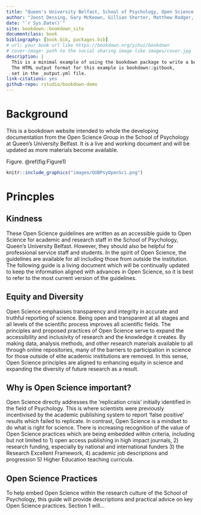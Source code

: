 ```yaml
--- 
title: "Queen's University Belfast, School of Psychology, Open Science Group"
author: "Joost Dessing, Gary McKeown, Gillian Shorter, Matthew Rodger, Paul Toner, Lisa Graham-Wisener" 
date: "`r Sys.Date()`"
site: bookdown::bookdown_site
documentclass: book
bibliography: [book.bib, packages.bib]
# url: your book url like https://bookdown.org/yihui/bookdown
# cover-image: path to the social sharing image like images/cover.jpg
description: |
  This is a minimal example of using the bookdown package to write a book.
  The HTML output format for this example is bookdown::gitbook,
  set in the _output.yml file.
link-citations: yes
github-repo: rstudio/bookdown-demo
---
```


# Background 

This is a bookdown website intended to whole the developing documentation from the Open Science Group in the School of Psychology at Queen's University Belfast. It is a live and working document and will be updated as more materials become available.

Figure. \@ref(fig:Figure1)

```r
knitr::include_graphics("images/QUBPsyOpenSci.png")
```

# Princples

## Kindness 

These Open Science guidelines are written as an accessible guide to Open Science for academic and research staff in the School of Psychology, Queen’s University Belfast. However, they should also be helpful for professional service staff and students. In the spirit of Open Science, the guidelines are available for all including those from outside the institution. The following guide is a living document which will be continually updated to keep the information aligned with advances in Open Science, so it is best to refer to the most current version of the guidelines.  

## Equity and Diversity 

Open Science emphasises transparency and integrity in accurate and truthful reporting of science. Being open and transparent at all stages and all levels of the scientific process improves all scientific fields. The principles and proposed practices of Open Science serve to expand the accessibility and inclusivity of research and the knowledge it creates. By making data, analysis methods, and other research materials available to all through online repositories, many of the barriers to participation in science for those outside of elite academic institutions are removed. In this sense, Open Science principles are aligned to enhancing equity in science and expanding the diversity of future research as a result. 

## Why is Open Science important? 

Open Science directly addresses the ‘replication crisis’ initially identified in the field of Psychology. This is where scientists were previously incentivised by the academic publishing system to report ‘false positive’ results which failed to replicate. In contrast, Open Science is a mindset to do what is right for science. There is increasing recognition of the value of Open Science practices which are being embedded within criteria, including but not limited to 1) open access publishing in high impact journals, 2) research funding, especially by national and international funders 3) the Research Excellent Framework, 4) academic job descriptions and progression 5) Higher Education teaching curricula.         

## Open Science Practices 

To help embed Open Science within the research culture of the School of Psychology, this guide will provide descriptions and practical advice on key Open Science practices. Section 1 will... 